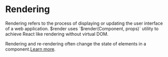 # Rendering

Rendering refers to the process of displaying or updating the user interface of a web application. $render uses `$render(Component, props)` utility to achieve React like rendering without virtual DOM. 

Rendering and re-rendering often change the state of elements in a component.[Learn more](https://render-docs.vercel.app/advanced/$render).

